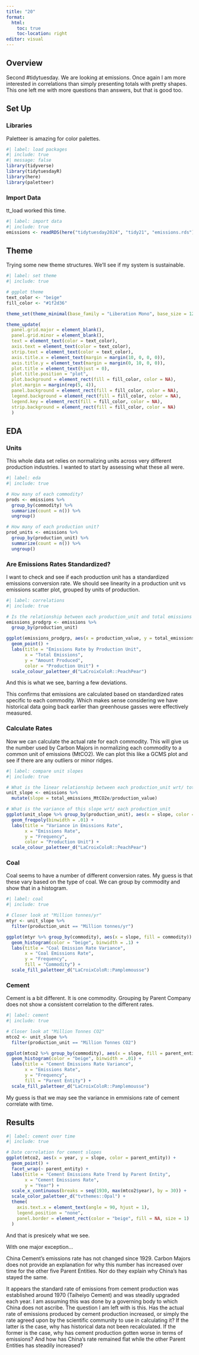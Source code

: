 ```yaml
---
title: "20"
format:
  html:
    toc: true
    toc-location: right
editor: visual
---
```

## Overview

Second #tidytuesday. We are looking at emissions. Once again I am more interested in correlations than simply presenting totals with pretty shapes. This one left me with more questions than answers, but that is good too.

## Set Up

### Libraries
Paletteer is amazing for color palettes.

```r
#| label: load packages
#| include: true
#| message: false
library(tidyverse)
library(tidytuesdayR)
library(here)
library(paletteer)
```

### Import Data
tt_load worked this time.

```r
#| label: import data
#| include: true
emissions <- readRDS(here("tidytuesday2024", "tidy21", "emissions.rds"))
```

## Theme
Trying some new theme structures. We'll see if my system is sustainable.

```r
#| label: set theme
#| include: true

# ggplot theme
text_color <- "beige"
fill_color <- "#1f2d36"

theme_set(theme_minimal(base_family = "Liberation Mono", base_size = 12))

theme_update(
  panel.grid.major = element_blank(), 
  panel.grid.minor = element_blank(),
  text = element_text(color = text_color),
  axis.text = element_text(color = text_color),
  strip.text = element_text(color = text_color),
  axis.title.x = element_text(margin = margin(10, 0, 0, 0)),
  axis.title.y = element_text(margin = margin(0, 10, 0, 0)),
  plot.title = element_text(hjust = 0),
  plot.title.position = "plot",
  plot.background = element_rect(fill = fill_color, color = NA),
  plot.margin = margin(rep(5, 4)),
  panel.background = element_rect(fill = fill_color, color = NA),
  legend.background = element_rect(fill = fill_color, color = NA),
  legend.key = element_rect(fill = fill_color, color = NA),
  strip.background = element_rect(fill = fill_color, color = NA)
  )
```

## EDA

### Units
This whole data set relies on normalizing units across very different production industries. I wanted to start by assessing what these all were.

```r
#| label: eda
#| include: true

# How many of each commodity?
prods <- emissions %>% 
  group_by(commodity) %>% 
  summarize(count = n()) %>% 
  ungroup()

# How many of each production unit?
prod_units <- emissions %>% 
  group_by(production_unit) %>% 
  summarize(count = n()) %>% 
  ungroup()
```

### Are Emissions Rates Standardized?
I want to check and see if each production unit has a standardized emissions conversion rate. We should see linearity in a production unit vs emissions scatter plot, grouped by units of production.

```r
#| label: correlations
#| include: true

# Is the relationship between each production_unit and total emissions linear?
emissions_prodgrp <- emissions %>%
  group_by(production_unit)

ggplot(emissions_prodgrp, aes(x = production_value, y = total_emissions_MtCO2e, color = production_unit)) +
  geom_point() +
  labs(title = "Emissions Rate by Production Unit",
       x = "Total Emissions",
       y = "Amount Produced",
       color = "Production Unit") +
  scale_colour_paletteer_d("LaCroixColoR::PeachPear")
```
And this is what we see, barring a few deviations.

This confirms that emissions are calculated based on standardized rates specific to each commodity. Which makes sense considering we have historical data going back earlier than greenhouse gasses were effectively measured.

### Calculate Rates
Now we can calculate the actual rate for each commodity. This will give us the number used by Carbon Majors in normalizing each commodity to a common unit of emissions (MtCO2). We can plot this like a GCMS plot and see if there are any outliers or minor ridges.

```r
#| label: compare unit slopes
#| include: true

# What is the linear relationship between each production_unit wrt/ total_emissions?
unit_slope <- emissions %>% 
  mutate(slope = total_emissions_MtCO2e/production_value) 

# What is the variance of this slope wrt/ each production_unit
ggplot(unit_slope %>% group_by(production_unit), aes(x = slope, color = production_unit)) +
  geom_freqpoly(binwidth = .01) +
  labs(title = "Variance in Emissions Rate",
       x = "Emissions Rate",
       y = "Frequency",
       color = "Production Unit") +
  scale_colour_paletteer_d("LaCroixColoR::PeachPear")
```

### Coal
Coal seems to have a number of different conversion rates. My guess is that these vary based on the type of coal. We can group by commodity and show that in a histogram.

```r
#| label: coal
#| include: true

# Closer look at "Million tonnes/yr"
mtyr <- unit_slope %>% 
  filter(production_unit == "Million tonnes/yr")

ggplot(mtyr %>% group_by(commodity), aes(x = slope, fill = commodity)) +
  geom_histogram(color = "beige", binwidth = .1) +
  labs(title = "Coal Emission Rate Variance",
       x = "Coal Emissions Rate",
       y = "Frequency",
       fill = "Commodity") +
  scale_fill_paletteer_d("LaCroixColoR::Pamplemousse")
```

### Cement
Cement is a bit different. It is one commodity. Grouping by Parent Company does not show a consistent correlation to the different rates.

```r
#| label: cement
#| include: true

# Closer look at "Million Tonnes CO2"
mtco2 <- unit_slope %>% 
  filter(production_unit == "Million Tonnes CO2")

ggplot(mtco2 %>% group_by(commodity), aes(x = slope, fill = parent_entity)) +
  geom_histogram(color = "beige", binwidth = .01) +
  labs(title = "Cement Emissions Rate Variance",
       x = "Emissions Rate",
       y = "Frequency",
       fill = "Parent Entity") +
  scale_fill_paletteer_d("LaCroixColoR::Pamplemousse")
```
My guess is that we may see the variance in emmisions rate of cement correlate with time.

## Results

```r
#| label: cement over time
#| include: true

# Date correlation for cement slopes
ggplot(mtco2, aes(x = year, y = slope, color = parent_entity)) +
  geom_point() +
  facet_wrap(~ parent_entity) +
  labs(title = "Cement Emissions Rate Trend by Parent Entity",
       x = "Cement Emissions Rate",
       y = "Year") +
  scale_x_continuous(breaks = seq(1930, max(mtco2$year), by = 30)) +
  scale_color_paletteer_d("tvthemes::Opal") +
  theme(
    axis.text.x = element_text(angle = 90, hjust = 1),
    legend.position = "none",
    panel.border = element_rect(color = "beige", fill = NA, size = 1)
  )
```
And that is presicely what we see.

With one major exception...

China Cement's emissions rate has not changed since 1929. Carbon Majors does not provide an explanation for why this number has increased over time for the other five Parent Entities. Nor do they explain why China's has stayed the same.

It appears the standard rate of emissions from cement production was established around 1970 (Taiheiyo Cement) and was steadily upgraded each year. I am assuming this was done by a governing body to which China does not ascribe. The question I am left with is this. Has the actual rate of emissions produced by cement production increased, or simply the rate agreed upon by the scientific community to use in calculating it? If the latter is the case, why has historical data not been recalculated. If the former is the case, why has cement production gotten worse in terms of emissions? And how has China's rate remained flat while the other Parent Entities has steadily increased?